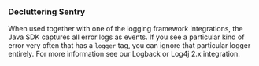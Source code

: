 ### Decluttering Sentry

When used together with one of the logging framework integrations, the Java SDK captures all error logs as events. If you see a particular kind of error very often that has a `logger` tag, you can ignore that particular logger entirely. For more information see our <Link to="/platforms/java/guides/logback/">Logback</Link> or <Link to="/platforms/java/guides/log4j2/">Log4j 2.x</Link> integration.
